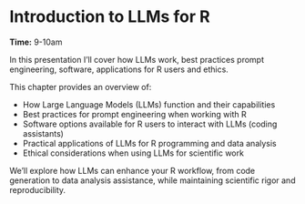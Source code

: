 # Introduction to LLMs for R

**Time:** 9-10am

In this presentation I'll cover how LLMs work, best practices prompt engineering, software, applications for R users and ethics.

This chapter provides an overview of:

- How Large Language Models (LLMs) function and their capabilities
- Best practices for prompt engineering when working with R
- Software options available for R users to interact with LLMs (coding assistants)
- Practical applications of LLMs for R programming and data analysis
- Ethical considerations when using LLMs for scientific work

We'll explore how LLMs can enhance your R workflow, from code generation to data analysis assistance, while maintaining scientific rigor and reproducibility.
